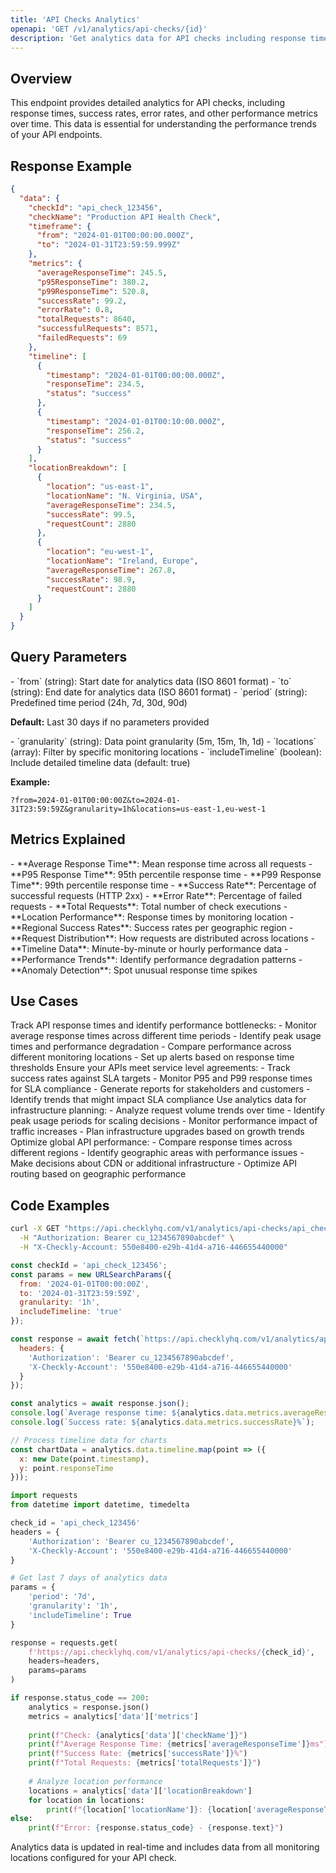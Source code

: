```yaml
---
title: 'API Checks Analytics'
openapi: 'GET /v1/analytics/api-checks/{id}'
description: 'Get analytics data for API checks including response times, success rates, and performance metrics'
---
```


## Overview

This endpoint provides detailed analytics for API checks, including response times, success rates, error rates, and other performance metrics over time. This data is essential for understanding the performance trends of your API endpoints.

## Response Example

```json
{
  "data": {
    "checkId": "api_check_123456",
    "checkName": "Production API Health Check",
    "timeframe": {
      "from": "2024-01-01T00:00:00.000Z",
      "to": "2024-01-31T23:59:59.999Z"
    },
    "metrics": {
      "averageResponseTime": 245.5,
      "p95ResponseTime": 380.2,
      "p99ResponseTime": 520.8,
      "successRate": 99.2,
      "errorRate": 0.8,
      "totalRequests": 8640,
      "successfulRequests": 8571,
      "failedRequests": 69
    },
    "timeline": [
      {
        "timestamp": "2024-01-01T00:00:00.000Z",
        "responseTime": 234.5,
        "status": "success"
      },
      {
        "timestamp": "2024-01-01T00:10:00.000Z",
        "responseTime": 256.2,
        "status": "success"
      }
    ],
    "locationBreakdown": [
      {
        "location": "us-east-1",
        "locationName": "N. Virginia, USA",
        "averageResponseTime": 234.5,
        "successRate": 99.5,
        "requestCount": 2880
      },
      {
        "location": "eu-west-1",
        "locationName": "Ireland, Europe",
        "averageResponseTime": 267.8,
        "successRate": 98.9,
        "requestCount": 2880
      }
    ]
  }
}
```

## Query Parameters

<AccordionGroup>

<Accordion title="Time Range Filters">
- `from` (string): Start date for analytics data (ISO 8601 format)
- `to` (string): End date for analytics data (ISO 8601 format)
- `period` (string): Predefined time period (24h, 7d, 30d, 90d)

**Default:** Last 30 days if no parameters provided
</Accordion>

<Accordion title="Aggregation Options">
- `granularity` (string): Data point granularity (5m, 15m, 1h, 1d)
- `locations` (array): Filter by specific monitoring locations
- `includeTimeline` (boolean): Include detailed timeline data (default: true)

**Example:**
```
?from=2024-01-01T00:00:00Z&to=2024-01-31T23:59:59Z&granularity=1h&locations=us-east-1,eu-west-1
```
</Accordion>

</AccordionGroup>

## Metrics Explained

<CardGroup cols={2}>

<Card title="Response Time Metrics" icon="clock">
- **Average Response Time**: Mean response time across all requests
- **P95 Response Time**: 95th percentile response time
- **P99 Response Time**: 99th percentile response time
</Card>

<Card title="Success Metrics" icon="check">
- **Success Rate**: Percentage of successful requests (HTTP 2xx)
- **Error Rate**: Percentage of failed requests
- **Total Requests**: Total number of check executions
</Card>

<Card title="Geographic Breakdown" icon="globe">
- **Location Performance**: Response times by monitoring location
- **Regional Success Rates**: Success rates per geographic region
- **Request Distribution**: How requests are distributed across locations
</Card>

<Card title="Trend Analysis" icon="chart-line">
- **Timeline Data**: Minute-by-minute or hourly performance data
- **Performance Trends**: Identify performance degradation patterns
- **Anomaly Detection**: Spot unusual response time spikes
</Card>

</CardGroup>

## Use Cases

<AccordionGroup>

<Accordion title="Performance Monitoring">
Track API response times and identify performance bottlenecks:
- Monitor average response times across different time periods
- Identify peak usage times and performance degradation
- Compare performance across different monitoring locations
- Set up alerts based on response time thresholds
</Accordion>

<Accordion title="SLA Compliance">
Ensure your APIs meet service level agreements:
- Track success rates against SLA targets
- Monitor P95 and P99 response times for SLA compliance
- Generate reports for stakeholders and customers
- Identify trends that might impact SLA compliance
</Accordion>

<Accordion title="Capacity Planning">
Use analytics data for infrastructure planning:
- Analyze request volume trends over time
- Identify peak usage periods for scaling decisions
- Monitor performance impact of traffic increases
- Plan infrastructure upgrades based on growth trends
</Accordion>

<Accordion title="Geographic Performance">
Optimize global API performance:
- Compare response times across different regions
- Identify geographic areas with performance issues
- Make decisions about CDN or additional infrastructure
- Optimize API routing based on geographic performance
</Accordion>

</AccordionGroup>

## Code Examples

<CodeGroup>

```bash cURL
curl -X GET "https://api.checklyhq.com/v1/analytics/api-checks/api_check_123456?from=2024-01-01T00:00:00Z&to=2024-01-31T23:59:59Z&granularity=1h" \
  -H "Authorization: Bearer cu_1234567890abcdef" \
  -H "X-Checkly-Account: 550e8400-e29b-41d4-a716-446655440000"
```

```javascript Node.js
const checkId = 'api_check_123456';
const params = new URLSearchParams({
  from: '2024-01-01T00:00:00Z',
  to: '2024-01-31T23:59:59Z',
  granularity: '1h',
  includeTimeline: 'true'
});

const response = await fetch(`https://api.checklyhq.com/v1/analytics/api-checks/${checkId}?${params}`, {
  headers: {
    'Authorization': 'Bearer cu_1234567890abcdef',
    'X-Checkly-Account': '550e8400-e29b-41d4-a716-446655440000'
  }
});

const analytics = await response.json();
console.log(`Average response time: ${analytics.data.metrics.averageResponseTime}ms`);
console.log(`Success rate: ${analytics.data.metrics.successRate}%`);

// Process timeline data for charts
const chartData = analytics.data.timeline.map(point => ({
  x: new Date(point.timestamp),
  y: point.responseTime
}));
```

```python Python
import requests
from datetime import datetime, timedelta

check_id = 'api_check_123456'
headers = {
    'Authorization': 'Bearer cu_1234567890abcdef',
    'X-Checkly-Account': '550e8400-e29b-41d4-a716-446655440000'
}

# Get last 7 days of analytics data
params = {
    'period': '7d',
    'granularity': '1h',
    'includeTimeline': True
}

response = requests.get(
    f'https://api.checklyhq.com/v1/analytics/api-checks/{check_id}',
    headers=headers,
    params=params
)

if response.status_code == 200:
    analytics = response.json()
    metrics = analytics['data']['metrics']
    
    print(f"Check: {analytics['data']['checkName']}")
    print(f"Average Response Time: {metrics['averageResponseTime']}ms")
    print(f"Success Rate: {metrics['successRate']}%")
    print(f"Total Requests: {metrics['totalRequests']}")
    
    # Analyze location performance
    locations = analytics['data']['locationBreakdown']
    for location in locations:
        print(f"{location['locationName']}: {location['averageResponseTime']}ms avg")
else:
    print(f"Error: {response.status_code} - {response.text}")
```

</CodeGroup>

<Note>
Analytics data is updated in real-time and includes data from all monitoring locations configured for your API check.
</Note>